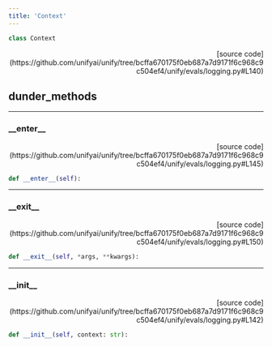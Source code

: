 ```yaml
---
title: 'Context'
---
```


```python
class Context
```

<p align="right">[source code](https://github.com/unifyai/unify/tree/bcffa670175f0eb687a7d9171f6c968c9c504ef4/unify/evals/logging.py#L140)</p>



## dunder_methods

---

### \_\_enter\_\_

<p align="right">[source code](https://github.com/unifyai/unify/tree/bcffa670175f0eb687a7d9171f6c968c9c504ef4/unify/evals/logging.py#L145)</p>

```python
def __enter__(self):
```



---

### \_\_exit\_\_

<p align="right">[source code](https://github.com/unifyai/unify/tree/bcffa670175f0eb687a7d9171f6c968c9c504ef4/unify/evals/logging.py#L150)</p>

```python
def __exit__(self, *args, **kwargs):
```



---

### \_\_init\_\_

<p align="right">[source code](https://github.com/unifyai/unify/tree/bcffa670175f0eb687a7d9171f6c968c9c504ef4/unify/evals/logging.py#L142)</p>

```python
def __init__(self, context: str):
```

